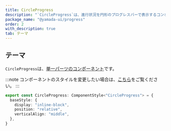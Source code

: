 ```yaml
---
title: CircleProgress
description: "`CircleProgress`は、進行状況を円形のプログレスバーで表示するコンポーネントです。"
package_name: "@yamada-ui/progress"
order: 2
with_description: true
tab: テーマ
---
```


## テーマ

`CircleProgress`は、[単一パーツのコンポーネント](/styled-system/theming/component-styles#単一パーツのコンポーネント)です。

:::note
コンポーネントのスタイルを変更したい場合は、[こちら](/styled-system/theming/customize-theme#コンポーネントのスタイルを変更する)をご覧ください。
:::

```ts
export const CircleProgress: ComponentStyle<"CircleProgress"> = {
  baseStyle: {
    display: "inline-block",
    position: "relative",
    verticalAlign: "middle",
  },
}
```
